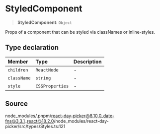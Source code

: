 # StyledComponent

<a id="undefined" name="undefined"></a>

> **StyledComponent**: `Object`

Props of a component that can be styled via classNames or inline-styles.

## Type declaration

| Member | Type | Description |
| :------ | :------ | :------ |
| `children` | `ReactNode` | - |
| `className` | `string` | - |
| `style` | `CSSProperties` | - |

## Source

node\_modules/.pnpm/react-day-picker@8.10.0\_date-fns@3.3.1\_react@18.2.0/node\_modules/react-day-picker/src/types/Styles.ts:121
